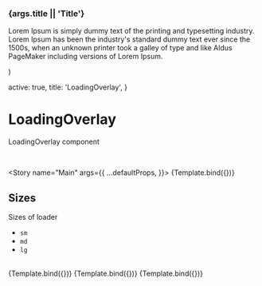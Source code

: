 
<Meta title="MDX/LoadingOverlay" component={LoadingOverlay} />

  <div className="relative w-full bg-white shadow-md rounded-lg p-3 overflow-clip">
    <LoadingOverlay {...args} />
    <h3 className="text-blue-500">{args.title || 'Title'}</h3>
    <p className="py-3">
      Lorem Ipsum is simply dummy text of the printing and typesetting industry. Lorem Ipsum has been the industry's
      standard dummy text ever since the 1500s, when an unknown printer took a galley of type and like Aldus PageMaker
      including versions of Lorem Ipsum.
    </p>
  </div>
)

  active: true,
  title: 'LoadingOverlay',
}

# LoadingOverlay

LoadingOverlay component

<br />

<Story
  name="Main"
  args={{
    ...defaultProps,
  }}>
  {Template.bind({})}
</Story>

## Sizes

Sizes of loader

- `sm`
- `md`
- `lg`

<br />

<Canvas>
  <Story
    name="Large"
    args={{
      ...defaultProps,
      size: 'lg',
      title: 'Large',
    }}>
    {Template.bind({})}
  </Story>
  <Story
    name="Medium"
    args={{
      ...defaultProps,
      size: 'md',
      title: 'Medium',
    }}>
    {Template.bind({})}
  </Story>
  <Story
    name="Small"
    args={{
      ...defaultProps,
      size: 'sm',
      title: 'Small',
    }}>
    {Template.bind({})}
  </Story>
</Canvas>

<ArgsTable of={LoadingOverlay} />

